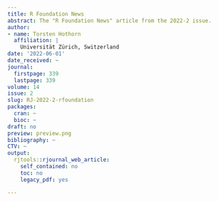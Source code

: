 ```yaml
---
title: R Foundation News
abstract: The "R Foundation News" article from the 2022-2 issue.
author:
- name: Torsten Hothorn
  affiliation: |
    Universität Zürich, Switzerland
date: '2022-06-01'
date_received: ~
journal:
  firstpage: 339
  lastpage: 339
volume: 14
issue: 2
slug: RJ-2022-2-rfoundation
packages:
  cran: ~
  bioc: ~
draft: no
preview: preview.png
bibliography: ~
CTV: ~
output:
  rjtools::rjournal_web_article:
    self_contained: no
    toc: no
    legacy_pdf: yes

---
```

